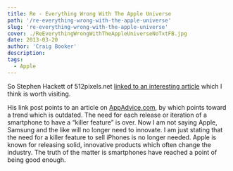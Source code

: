 ```yaml
---
title: Re - Everything Wrong With The Apple Universe
path: '/re-everything-wrong-with-the-apple-universe'
slug: 're-everything-wrong-with-the-apple-universe'
cover: ./ReEverythingWrongWithTheAppleUniverseNoTxtFB.jpg
date: 2013-03-20
author: 'Craig Booker'
description:
tags:
  - Apple
---
```


So Stephen Hackett of 512pixels.net [linked to an interesting article](http://512pixels.net/2013/03/everything-wrong/) which I think is worth visiting.

His link post points to an article on [AppAdvice.com](http://appadvice.com/appnn/2013/03/analyst-the-iphone-5s-will-have-a-killer-feature), by which points toward a trend which is outdated. The need for each release or iteration of a smartphone to have a “killer feature” is over. Now I am not saying Apple, Samsung and the like will no longer need to innovate. I am just stating that the need for a killer feature to sell iPhones is no longer needed. Apple is known for releasing solid, innovative products which often change the industry. The truth of the matter is smartphones have reached a point of being good enough.

